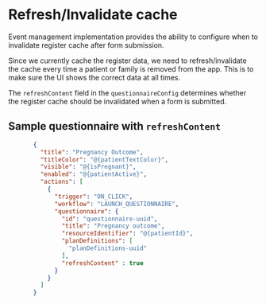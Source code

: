 # Refresh/Invalidate cache

Event management implementation provides the ability to configure when to invalidate register cache after form submission.

Since we currently cache the register data, we need to refresh/invalidate the cache every time a patient or family is removed from the app. This is to make sure the UI shows the correct data at all times.

The `refreshContent` field in the `questionnaireConfig` determines whether the register cache should be invalidated when a form is submitted.

## Sample questionnaire with `refreshContent`

``` json
       {
         "title": "Pregnancy Outcome",
         "titleColor": "@{patientTextColor}",
         "visible": "@{isPregnant}",
         "enabled": "@{patientActive}",
         "actions": [
           {
             "trigger": "ON_CLICK",
             "workflow": "LAUNCH_QUESTIONNAIRE",
             "questionnaire": {
               "id": "questionnaire-uuid",
               "title": "Pregnancy outcome",
               "resourceIdentifier": "@{patientId}",
               "planDefinitions": [
                 "planDefinitions-uuid"
               ],
               "refreshContent" : true
             }
           }
         ]
       }
```
